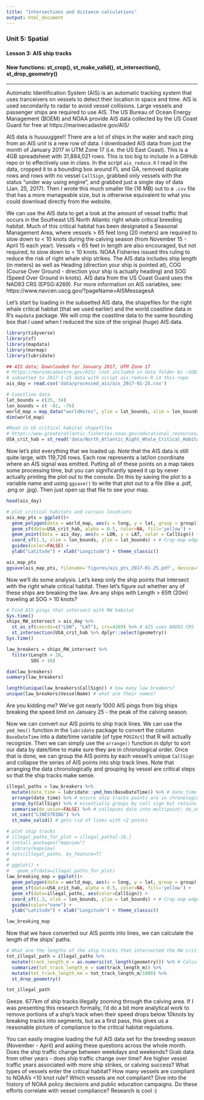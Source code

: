 ```yaml
---
title: "Intersections and distance calculations"
output: html_document
---
```


### Unit 5: Spatial
#### Lesson 3: AIS ship tracks
#### New functions: st_crop(), st_make_valid(), st_intersection(), st_drop_geometry()

***

Automatic Identification System (AIS) is an automatic tracking system that uses tranceivers on vessels to detect their location in space and time. AIS is used secondarily to radar to avoid vessel collisions. Large vessels and passenger ships are required to use AIS. The US Bureau of Ocean Energy Management (BOEM) and NOAA provide AIS data collected by the US Coast Guard for free at https://marinecadastre.gov/AIS/

AIS data is huuuuggee!! There are a lot of ships in the water and each ping from an AIS unit is a new row of data. I downloaded AIS data from just the month of January 2017 in UTM Zone 17 (i.e. the US East Coast). This is a 4GB spreadsheet with 31,884,021 rows. This is too big to include in a GitHub repo or to effectively use in class. In the script `ais_reduce.R` I read in the data, cropped it to a bounding box around FL and GA, removed duplicate rows and rows with no vessel `CallSign`, grabbed only vessels with the status "under way using engine", and grabbed just a single day of data (Jan. 25, 2017). Then I wrote this much smaller file (16 MB) out to a `.csv` file that has a more manageable size, but is otherwise equivalent to what you could download directly from the website. 

We can use the AIS data to get a look at the amount of vessel traffic that occurs in the Southeast US North Atlantic right whale critical breeding habitat. Much of this critical habitat has been designated a Seasonal Management Area, where vessels > 65 feet long (20 meters) are required to slow down to < 10 knots during the calving season (from November 15 - April 15 each year). Vessels < 65 feet in length are also encouraged, but not required, to slow down to < 10 knots. NOAA Fisheries issued this ruling to reduce the risk of right whale ship strikes. The AIS data includes ship length (in meters) as well as Heading (direction your ship is pointed at), COG (Course Over Ground - direction your ship is actually heading) and SOG (Speed Over Ground in knots). AIS data from the US Coast Guard uses the NAD83 CRS (EPSG:4269). For more information on AIS variables, see: https://www.navcen.uscg.gov/?pageName=AISMessagesA

Let's start by loading in the subsetted AIS data, the shapefiles for the right whale critical habitat (that we used earlier) and the world coastline data in R's `mapdata` package. We will crop the coastline data to the same bounding box that I used when I reduced the size of the original (huge) AIS data. 

```r
library(tidyverse)
library(sf)
library(mapdata)
library(marmap)
library(lubridate)
```

```r
## AIS data; Downloaded for January 2017, UTM Zone 17
# https://marinecadastre.gov/AIS/ (not included in data folder bc ~1GB)
# subsetted to 2017-1-25 data with script ais_reduce.R in this repo
ais_day = read.csv('data/processed_ais/ais_2017-01-25.csv')

# Coastline data
lat_bounds = c(25, 34)
lon_bounds = c( -82, -76)
world_map = map_data("worldHires", ylim = lat_bounds, xlim = lon_bounds)
dim(world_map)

#Read in US critical habitat shapefiles 
# https://www.greateratlantic.fisheries.noaa.gov/educational_resources/gis/data/index.html
USA_crit_hab = st_read('data/North_Atlantic_Right_Whale_Critical_Habitat/','North_Atlantic_Right_Whale_Critical_Habitat') # reads in set of shapefiles
```

Now let's plot everything that we loaded up. Note that the AIS data is still quite large, with 119,726 rows. Each row represents a lat/lon coordinate where an AIS signal was emitted. Putting all of these points on a map takes some processing time, but you can significantly speed it up by never actually printing the plot out to the console. Do this by saving the plot to a variable name and using `ggsave()` to write that plot out to a file (like a .pdf, .png or .jpg). Then just open up that file to see your map.

```r
head(ais_day)

# plot critical habitats and carcass locations
ais_map_pts = ggplot()+
  geom_polygon(data = world_map, aes(x = long, y = lat, group = group)) + # add coastline
  geom_sf(data=USA_crit_hab, alpha = 0.5, color=NA, fill='yellow') +
  geom_point(data = ais_day, aes(x = LON, y = LAT, color = CallSign)) + 
  coord_sf(1.3, xlim = lon_bounds, ylim = lat_bounds) + # Crop map edges
  guides(color=FALSE) +
  ylab("Latitude") + xlab("Longitude") + theme_classic() 

ais_map_pts
ggsave(ais_map_pts, filename='figures/ais_pts_2017-01-25.pdf', device="pdf", height=5, width=4)
```

Now we'll do some analysis. Let's keep only the ship points that intersect with the right whale critical habitat. Then let's figure out whether any of these ships are breaking the law. Are any ships with Length > 65ft (20m) traveling at SOG > 10 knots?

```r
# Find AIS pings that intersect with RW habitat
Sys.time()
ships_RW_intersect = ais_day %>%
  st_as_sf(coords=c("LON", "LAT"), crs=4269) %>% # AIS uses NAD83 CRS
  st_intersection(USA_crit_hab %>% dplyr::select(geometry)) 
Sys.time()

law_breakers = ships_RW_intersect %>% 
  filter(Length > 20, 
         SOG > 10)

dim(law_breakers)
summary(law_breakers)

length(unique(law_breakers$CallSign)) # how many law breakers?
unique(law_breakers$VesselName) # what are their names?
```

Are you kidding me? We've got nearly 1000 AIS pings from big ships breaking the speed limit on January 25 - the peak of the calving season. 

Now we can convert our AIS points to ship track lines. We can use the `ymd_hms()` function in the `lubridate` package to convert the column `BaseDateTime` into a date/time variable (of type `POSIXct`) that R will actually recognize. Then we can simply use the `arrange()` function in dplyr to sort our data by date/time to make sure they are in chronological order. Once that is done, we can group the AIS points by each vessel's unique `CallSign` and collapse the series of AIS points into ship track lines. Note that arranging the data chronologically and grouping by vessel are critical steps so that the ship tracks make sense.

```r
illegal_paths = law_breakers %>% 
  mutate(date_time = lubridate::ymd_hms(BaseDateTime)) %>% # date_time is POSIXct class (calendar/time)
  arrange(date_time) %>% # ensure ship tracks points are in chronological order
  group_by(CallSign) %>% # essentially groups by call sign but retains length (in meters) info
  summarise(do_union=FALSE) %>% # collapses data into multipoint; do_union=FALSE prevents reordering points
  st_cast("LINESTRING") %>%
  st_make_valid() # gets rid of lines with <2 points

# plot ship tracks
# illegal_paths_for_plot = illegal_paths[-16,]
# install.packages("mapview")
# library(mapview)
# npts(illegal_paths, by_feature=T)
# 
# ggplot() +
#   geom_sf(data=illegal_paths_for_plot)
law_breaking_map = ggplot()+
  geom_polygon(data = world_map, aes(x = long, y = lat, group = group), fill = "black", color = NA) + # add coastline
  geom_sf(data=USA_crit_hab, alpha = 0.5, color=NA, fill='yellow') +
  geom_sf(data=illegal_paths, aes(color=CallSign)) +
  coord_sf(1.3, xlim = lon_bounds, ylim = lat_bounds) + # Crop map edges
  guides(color="none") +
  ylab("Latitude") + xlab("Longitude") + theme_classic() 

law_breaking_map
```

Now that we have converted our AIS points into lines, we can calculate the length of the ships' paths. 

```r

# What are the lengths of the ship tracks that intersected the RW critical habitat?
tot_illegal_path = illegal_paths %>%
  mutate(track_length_m = as.numeric(st_length(geometry))) %>% # Calculate length of ship tracks in meters
  summarize(tot_track_length_m = sum(track_length_m)) %>%
  mutate(tot_track_length_km = tot_track_length_m/1000) %>%
  st_drop_geometry()

tot_illegal_path
```

Geeze. 677km of ship tracks illegally zooming through the calving area. If I was presenting this research formally, I'd do a bit more analytical work to remove portions of a ship's track when their speed drops below 10knots by breaking tracks into segments, but as a first pass, this gives us a reasonable picture of compliance to the critical habitat regulations.

You can easily imagine loading the full AIS data set for the breeding season (November - April) and asking these questions across the whole month. Does the ship traffic change between weekdays and weekends? Grab data from other years - does ship traffic change over time? Are higher vessel traffic years associated with more ship strikes, or calving success? What types of vessels enter the critical habitat? How many vessels are compliant to NOAA's <10 knot rule? Which vessels are not compliant? Dive into the history of NOAA policy decisions and public education campaigns. Do these efforts correlate with vessel compliance? Research is cool :)

